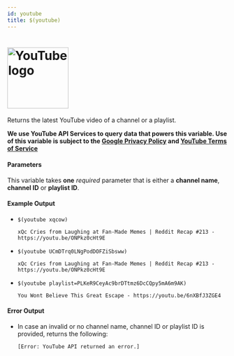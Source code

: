 ```yaml
---
id: youtube
title: $(youtube)
---
```


# <img src="/img/variables/youtube-logo.svg" width="140" alt="YouTube logo" />

Returns the latest YouTube video of a channel or a playlist.

**We use YouTube API Services to query data that powers this variable. Use of this variable is subject to the [Google Privacy Policy](https://policies.google.com/privacy) and [YouTube Terms of Service](https://www.youtube.com/t/terms)**

#### Parameters

This variable takes **one** *required* parameter that is either a **channel name**, **channel ID** or **playlist ID**.

#### Example Output

* `$(youtube xqcow)`

    ```
    xQc Cries from Laughing at Fan-Made Memes | Reddit Recap #213 - https://youtu.be/ONPkz0cHt9E
    ```

* `$(youtube UCmDTrq0LNgPodDOFZiSbsww)`

    ```
    xQc Cries from Laughing at Fan-Made Memes | Reddit Recap #213 - https://youtu.be/ONPkz0cHt9E
    ```

* `$(youtube playlist=PLKeR9CeyAc9brDTtmz6DcCQpy5mA6m9AK)`

    ```
    You Wont Believe This Great Escape - https://youtu.be/6nXBfJ3ZGE4 
    ```

#### Error Output

* In case an invalid or no channel name, channel ID or playlist ID is provided, returns the following:

    ```
    [Error: YouTube API returned an error.]
    ```

